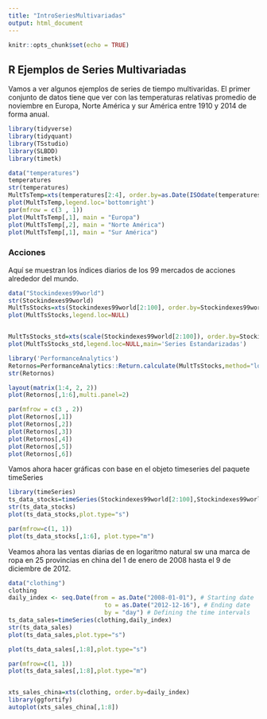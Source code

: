 ```yaml
---
title: "IntroSeriesMultivariadas"
output: html_document
---
```


```r
knitr::opts_chunk$set(echo = TRUE)
```

## R Ejemplos de Series Multivariadas

Vamos a ver algunos ejemplos de series de tiempo multivaridas. El primer conjunto de datos tiene que ver con las temperaturas relativas promedio de noviembre en Europa, Norte América y sur América entre 1910 y 2014 de forma anual.

```r
library(tidyverse)
library(tidyquant)
library(TSstudio)
library(SLBDD)
library(timetk)

data("temperatures")
temperatures
str(temperatures)
MultTsTemp=xts(temperatures[2:4], order.by=as.Date(ISOdate(temperatures$year,1,1)))
plot(MultTsTemp,legend.loc='bottomright')
par(mfrow = c(3 , 1))
plot(MultTsTemp[,1], main = "Europa")
plot(MultTsTemp[,2], main = "Norte América")
plot(MultTsTemp[,1], main = "Sur América")
```

### Acciones

Aquí se muestran los índices diarios de los 99 mercados de acciones alrededor del mundo. 
```r
data("Stockindexes99world")
str(Stockindexes99world)
MultTsStocks=xts(Stockindexes99world[2:100], order.by=Stockindexes99world$Date)
plot(MultTsStocks,legend.loc=NULL)


MultTsStocks_std=xts(scale(Stockindexes99world[2:100]), order.by=Stockindexes99world$Date)
plot(MultTsStocks_std,legend.loc=NULL,main='Series Estandarizadas')

library('PerformanceAnalytics')
Retornos=PerformanceAnalytics::Return.calculate(MultTsStocks,method="log")
str(Retornos)

layout(matrix(1:4, 2, 2))
plot(Retornos[,1:6],multi.panel=2)

par(mfrow = c(3 , 2))
plot(Retornos[,1])
plot(Retornos[,2])
plot(Retornos[,3])
plot(Retornos[,4])
plot(Retornos[,5])
plot(Retornos[,6])
```
Vamos ahora hacer gráficas con base en el objeto timeseries del paquete timeSeries 
```r
library(timeSeries)
ts_data_stocks=timeSeries(Stockindexes99world[2:100],Stockindexes99world$Date)
str(ts_data_stocks)
plot(ts_data_stocks,plot.type="s")

par(mfrow=c(1, 1))
plot(ts_data_stocks[,1:6], plot.type="m")
```
Veamos ahora  las ventas diarias de en logaritmo natural sw una marca de ropa en 25 provincias en china del 1 de enero de 2008 hasta el 9 de diciembre de 2012.
```r
data("clothing")
clothing
daily_index <- seq.Date(from = as.Date("2008-01-01"), # Starting date
                           to = as.Date("2012-12-16"), # Ending date
                           by = "day") # Defining the time intervals
ts_data_sales=timeSeries(clothing,daily_index)
str(ts_data_sales)
plot(ts_data_sales,plot.type="s")

plot(ts_data_sales[,1:8],plot.type="s")

par(mfrow=c(1, 1))
plot(ts_data_sales[,1:8],plot.type="m")


xts_sales_china=xts(clothing, order.by=daily_index)
library(ggfortify)
autoplot(xts_sales_china[,1:8])
```

